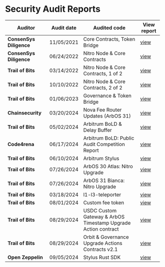 # Security Audit Reports

| Auditor                 | Audit date | Audited code                                                  | View report                                                                                                                        |
|-------------------------|------------|---------------------------------------------------------------|------------------------------------------------------------------------------------------------------------------------------------|
| **ConsenSys Diligence** | 11/05/2021 | Core Contracts, Token Bridge                                  | [view](hosted-audit-reports/2021_11_05_consensys_diligence_security_audit_core_contracts_token_bridge.pdf)                         |
| **ConsenSys Diligence** | 06/24/2022 | Nitro Node & Core Contracts                                   | [view](hosted-audit-reports/2024_06_24_consensys_diligence_security_audit_nitro_contracts.pdf)                                     |
| **Trail of Bits**       | 03/14/2022 | Nitro Node & Core Contracts, 1 of 2                           | [view](hosted-audit-reports/2022_03_14_trail_of_bits_security_audit_nitro_1_of_2.pdf)                                              |
| **Trail of Bits**       | 10/10/2022 | Nitro Node & Core Contracts, 2 of 2                           | [view](hosted-audit-reports/2022_10_22_trail_of_bits_security_audit_nitro_2_of_2.pdf)                                              |
| **Trail of Bits**       | 01/06/2023 | Governance & Token Bridge                                     | [view](hosted-audit-reports/2023_06_23_trail_of_bits_security_audit_governance_report_governance_token_bridge.pdf)                 |
| **Chainsecurity**       | 03/20/2024 | Nova Fee Router Updates (ArbOS 31)                            | [view](hosted-audit-reports/2024_08_20_chainsecurity_security_audit_nova_fee_router_update_arbos_31.pdf)                           |
| **Trail of Bits**       | 05/02/2024 | Arbitrum BoLD & Delay Buffer                                  | [view](hosted-audit-reports/2024_05_02_trail_of_bits_security_audit_bold_delay_buffer.pdf)                                         |
| **Code4rena**           | 06/17/2024 | Arbitrum BoLD: Public Audit Competition Report                | [view](hosted-audit-reports/2024_06_17_code4arena_security_audit_arbos30_nitro_upgrade.pdf)                                        |
| **Trail of Bits**       | 06/10/2024 | Arbitrum Stylus                                               | [view](hosted-audit-reports/2024_06_10_trail_of_bits_security_audit_stylus.pdf)                                                    |
| **Trail of Bits**       | 07/26/2024 | ArbOS 30 Atlas: Nitro Upgrade                                 | [view](hosted-audit-reports/2024_07_26_trail_of_bits_security_audit_arbos30_nitro_upgrade.pdf)                                     |
| **Trail of Bits**       | 07/26/2024 | ArbOS 31 Bianca: Nitro Upgrade                                | [view](hosted-audit-reports/2024_07_26_trail_of_bits_security_audit_arbos_31.pdf)                                                  |
| **Trail of Bits**       | 03/18/2024 | l1-l3-teleporter                                              | [view](hosted-audit-reports/2024_03_18_trail_of_bits_security_audit_l1_l3_teleporter.pdf)                                          |
| **Trail of Bits**       | 08/01/2024 | Custom fee token                                              | [view](hosted-audit-reports/2024_08_01_trail_of_bits_security_audit_custom_fee_token.pdf)                                          |
| **Trail of Bits**       | 08/29/2024 | USDC Custom Gateway & ArbOS Timestamp Upgrade Action contract | [view](hosted-audit-reports/2024_08_29_trail_of_bits_security_audit_usdc_custom_gateway_and_arbos_upgrade_at_timestamp_action.pdf) |
| **Trail of Bits**       | 08/29/2024 | Orbit & Governance Upgrade Actions Contracts v2.1             | [view](hosted-audit-reports/2024_08_29_trail_of_bits_security_audit_orbit_and_governance_upgrade_actions_v2.1.pdf)                 |
| **Open Zeppelin**       | 09/05/2024 | Stylus Rust SDK                                               | [view](hosted-audit-reports/2024_09_05_open_zeppelin_security_audit_stylus_rust_sdk.pdf)                 |
